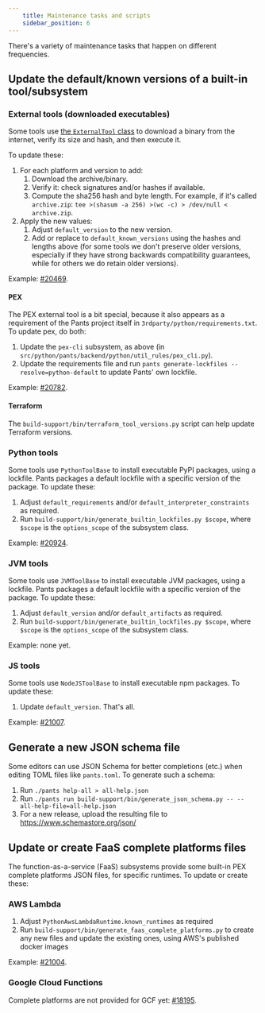 ```yaml
---
    title: Maintenance tasks and scripts
    sidebar_position: 6
---
```


There's a variety of maintenance tasks that happen on different frequencies.

## Update the default/known versions of a built-in tool/subsystem

### External tools (downloaded executables)

Some tools use [the `ExternalTool` class](../../writing-plugins/the-rules-api/installing-tools#externaltool-install-pre-compiled-binaries) to download a binary from the internet, verify its size and hash, and then execute it.

To update these:

1. For each platform and version to add:
   1. Download the archive/binary.
   2. Verify it: check signatures and/or hashes if available.
   3. Compute the sha256 hash and byte length. For example, if it's called `archive.zip`: `tee >(shasum -a 256) >(wc -c) > /dev/null < archive.zip`.
2. Apply the new values:
   1. Adjust `default_version` to the new version.
   2. Add or replace to `default_known_versions` using the hashes and lengths above (for some tools we don't preserve older versions, especially if they have strong backwards compatibility guarantees, while for others we do retain older versions).

Example: [#20469](https://github.com/pantsbuild/pants/pull/20469).

#### PEX

The PEX external tool is a bit special, because it also appears as a requirement of the Pants project itself in `3rdparty/python/requirements.txt`. To update pex, do both:

1. Update the `pex-cli` subsystem, as above (in `src/python/pants/backend/python/util_rules/pex_cli.py`).
2. Update the requirements file and run `pants generate-lockfiles --resolve=python-default` to update Pants' own lockfile.

Example: [#20782](https://github.com/pantsbuild/pants/pull/20782).

#### Terraform

The `build-support/bin/terraform_tool_versions.py` script can help update Terraform versions.

### Python tools

Some tools use `PythonToolBase` to install executable PyPI packages, using a lockfile. Pants packages a default lockfile with a specific version of the package. To update these:

1. Adjust `default_requirements` and/or `default_interpreter_constraints` as required.
2. Run `build-support/bin/generate_builtin_lockfiles.py $scope`, where `$scope` is the `options_scope` of the subsystem class.

Example: [#20924](https://github.com/pantsbuild/pants/pull/20924).

### JVM tools

Some tools use `JVMToolBase` to install executable JVM packages, using a lockfile. Pants packages a default lockfile with a specific version of the package. To update these:

1. Adjust `default_version` and/or `default_artifacts` as required.
2. Run `build-support/bin/generate_builtin_lockfiles.py $scope`, where `$scope` is the `options_scope` of the subsystem class.

Example: none yet.

### JS tools

Some tools use `NodeJSToolBase` to install executable npm packages. To update these:

1. Update `default_version`. That's all.

Example: [#21007](https://github.com/pantsbuild/pants/pull/21007).

## Generate a new JSON schema file

Some editors can use JSON Schema for better completions (etc.) when editing TOML files like  `pants.toml`. To generate such a schema:

1. Run `./pants help-all > all-help.json`
2. Run `./pants run build-support/bin/generate_json_schema.py -- --all-help-file=all-help.json`
3. For a new release, upload the resulting file to https://www.schemastore.org/json/

## Update or create FaaS complete platforms files

The function-as-a-service (FaaS) subsystems provide some built-in PEX complete platforms JSON files, for specific runtimes. To update or create these:

### AWS Lambda

1. Adjust `PythonAwsLambdaRuntime.known_runtimes` as required
2. Run `build-support/bin/generate_faas_complete_platforms.py` to create any new files and update the existing ones, using AWS's published docker images

Example: [#21004](https://github.com/pantsbuild/pants/pull/21004).

### Google Cloud Functions

Complete platforms are not provided for GCF yet: [#18195](https://github.com/pantsbuild/pants/issues/18195).
